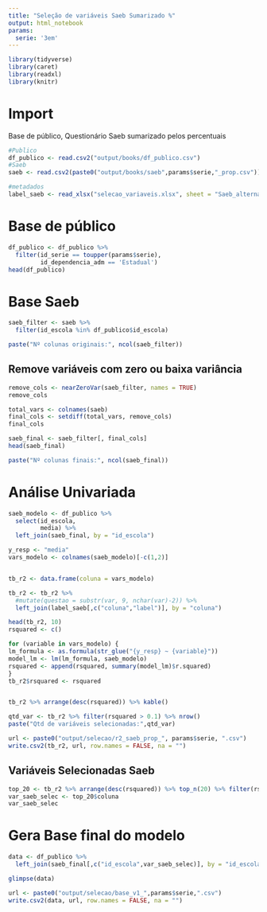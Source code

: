 ```yaml
---
title: "Seleção de variáveis Saeb Sumarizado %"
output: html_notebook
params:
  serie: '3em'
---
```


```r
library(tidyverse)
library(caret)
library(readxl)
library(knitr)
```

# Import
Base de público, Questionário Saeb sumarizado pelos percentuais

```r
#Publico
df_publico <- read.csv2("output/books/df_publico.csv")
#Saeb
saeb <- read.csv2(paste0("output/books/saeb",params$serie,"_prop.csv"))

#metadados
label_saeb <- read_xlsx("selecao_variaveis.xlsx", sheet = "Saeb_alternativa")

```

# Base de público
```r

df_publico <- df_publico %>% 
  filter(id_serie == toupper(params$serie),
         id_dependencia_adm == 'Estadual')
head(df_publico)
```


# Base Saeb
```r
saeb_filter <- saeb %>% 
  filter(id_escola %in% df_publico$id_escola)

paste("Nº colunas originais:", ncol(saeb_filter))
```

## Remove variáveis com zero ou baixa variância

```r
remove_cols <- nearZeroVar(saeb_filter, names = TRUE)
remove_cols 
```
```r
total_vars <- colnames(saeb)
final_cols <- setdiff(total_vars, remove_cols)
final_cols
```


```r
saeb_final <- saeb_filter[, final_cols]
head(saeb_final)

paste("Nº colunas finais:", ncol(saeb_final))
```

# Análise Univariada
```r
saeb_modelo <- df_publico %>% 
  select(id_escola,
         media) %>% 
  left_join(saeb_final, by = "id_escola")
```



```r
y_resp <- "media"
vars_modelo <- colnames(saeb_modelo)[-c(1,2)]


tb_r2 <- data.frame(coluna = vars_modelo)

tb_r2 <- tb_r2 %>% 
  #mutate(questao = substr(var, 9, nchar(var)-2)) %>% 
  left_join(label_saeb[,c("coluna","label")], by = "coluna")

head(tb_r2, 10)
rsquared <- c()
```
```r
for (variable in vars_modelo) {
lm_formula <- as.formula(str_glue("{y_resp} ~ {variable}"))
model_lm <- lm(lm_formula, saeb_modelo)
rsquared <- append(rsquared, summary(model_lm)$r.squared)
}
tb_r2$rsquared <- rsquared


tb_r2 %>% arrange(desc(rsquared)) %>% kable()
```
```r
qtd_var <- tb_r2 %>% filter(rsquared > 0.1) %>% nrow()
paste("Qtd de variáveis selecionadas:",qtd_var)
```

```r
url <- paste0("output/selecao/r2_saeb_prop_", params$serie, ".csv")
write.csv2(tb_r2, url, row.names = FALSE, na = "")
```

## Variáveis Selecionadas Saeb
```r
top_20 <- tb_r2 %>% arrange(desc(rsquared)) %>% top_n(20) %>% filter(rsquared >= 0.1) %>% arrange(coluna)
var_saeb_selec <- top_20$coluna
var_saeb_selec
```

# Gera Base final do modelo
```r
data <- df_publico %>% 
  left_join(saeb_final[,c("id_escola",var_saeb_selec)], by = "id_escola")

glimpse(data)
```

```r
url <- paste0("output/selecao/base_v1_",params$serie,".csv")
write.csv2(data, url, row.names = FALSE, na = "")

```

